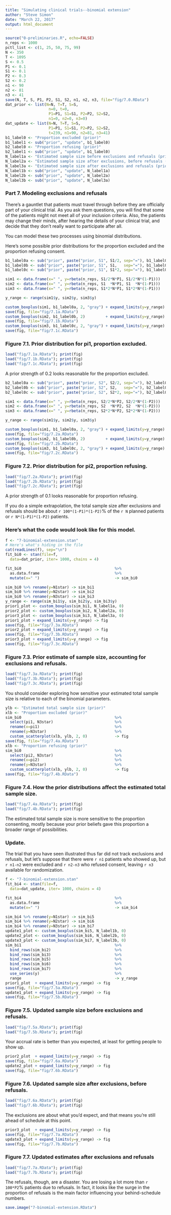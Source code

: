 ```yaml
---
title: "Simulating clinical trials--binomial extension"
author: "Steve Simon"
date: "March 22, 2017"
output: html_document
---
```


```r
source("0-preliminaries.R", echo=FALSE)
n_reps <- 1000
pctl_list <- c(1, 25, 50, 75, 99)
N <- 350
T <- 1095
S <- 0.5
P1 <- 0.1
S1 <- 0.1
P2 <- 0.3
S2 <- 0.2
n1 <- 90
n2 <- 81
n3 <- 41
save(N, T, S, P1, P2, S1, S2, n1, n2, n3, file="fig/7.0.RData")
dat_prior <- list(N=N, T=T, S=S, 
                   n=0, t=0, 
                   P1=P1, S1=S1, P2=P2, S2=S2,
                   n1=0, n2=0, n3=0)
dat_update <- list(N=N, T=T, S=S, 
                   P1=P1, S1=S1, P2=P2, S2=S2,
                   t=239, n1=90, n2=81, n3=41)
b1_label0 <- "Proportion excluded (prior)"
b1_label1 <- sub("prior", "update", b1_label0)
b2_label0 <- "Proportion refusing (prior)"
b2_label1 <- sub("prior", "update", b1_label0)
N_label1a <- "Estimated sample size before exclusions and refusals (prior)"
N_label2a <- "Estimated sample size after exclusions, before refusals (prior)"
N_label3a <- "Estimated sample size after exclusions and refusals (prior)"
N_label1b <- sub("prior", "update", N_label1a)
N_label2b <- sub("prior", "update", N_label2a)
N_label3b <- sub("prior", "update", N_label3a)
```

### Part 7. Modeling exclusions and refusals

There's a gauntlet that patients must travel through before they are officially part of your clinical trial. As you ask them questions, you will find that some of the patients might not meet all of your inclusion criteria. Also, the patients may change their minds, after hearing the details of your clinical trial, and decide that they don't really want to participate after all.

You can model these two processes using binomial distributions.

Here's some possible prior distributions for the proportion excluded and the proportion refusing consent.

```r
b1_label0a <- sub("prior", paste("prior, S1", S1/2, sep="="), b1_label0)
b1_label0b <- sub("prior", paste("prior, S1", S1,   sep="="), b1_label0)
b1_label0c <- sub("prior", paste("prior, S1", S1*2, sep="="), b1_label0)

sim1 <- data.frame(x=" ", y=rbeta(n_reps, S1/2*N*P1, S1/2*N*(1-P1)))
sim2 <- data.frame(x=" ", y=rbeta(n_reps, S1  *N*P1, S1  *N*(1-P1)))
sim3 <- data.frame(x=" ", y=rbeta(n_reps, S1*2*N*P1, S1*2*N*(1-P1)))

y_range <- range(sim1$y, sim2$y, sim3$y)

custom_boxplus(sim1, b1_label0a, 2, "gray") + expand_limits(y=y_range) -> fig
save(fig, file="fig/7.1a.RData")
custom_boxplus(sim2, b1_label0b, 2)         + expand_limits(y=y_range) -> fig
save(fig, file="fig/7.1b.RData")
custom_boxplus(sim3, b1_label0c, 2, "gray") + expand_limits(y=y_range) -> fig
save(fig, file="fig/7.1c.RData")
```

### Figure 7.1. Prior distribution for pi1, proportion excluded.

```r
load("fig/7.1a.RData"); print(fig)
load("fig/7.1b.RData"); print(fig)
load("fig/7.1c.RData"); print(fig)
```

A prior strength of 0.2 looks reasonable for the proportion excluded.

```r
b2_label0a <- sub("prior", paste("prior, S2", S2/2, sep="="), b2_label0)
b2_label0b <- sub("prior", paste("prior, S2", S2,   sep="="), b2_label0)
b2_label0c <- sub("prior", paste("prior, S2", S2*2, sep="="), b2_label0)

sim1 <- data.frame(x=" ", y=rbeta(n_reps, S2/2*N*P2, S2/2*N*(1-P2)))
sim2 <- data.frame(x=" ", y=rbeta(n_reps, S2  *N*P2, S2  *N*(1-P2)))
sim3 <- data.frame(x=" ", y=rbeta(n_reps, S2*2*N*P2, S2*2*N*(1-P2)))

y_range <- range(sim1$y, sim2$y, sim3$y)

custom_boxplus(sim1, b1_label0a, 2, "gray") + expand_limits(y=y_range) -> fig
save(fig, file="fig/7.2a.RData")
custom_boxplus(sim2, b1_label0b, 2)         + expand_limits(y=y_range) -> fig
save(fig, file="fig/7.2b.RData")
custom_boxplus(sim3, b1_label0c, 2, "gray") + expand_limits(y=y_range) -> fig
save(fig, file="fig/7.2c.RData")
```

### Figure 7.2. Prior distribution for pi2, proportion refusing.

```r
load("fig/7.2a.RData"); print(fig)
load("fig/7.2b.RData"); print(fig)
load("fig/7.2c.RData"); print(fig)
```

A prior strength of 0.1 looks reasonable for proportion refusing.

If you do a simple extrapolation, the total sample size after exclusions and refusals should be about `r 100*(1-P1)*(1-P2)`% of the `r N` planned patients or `r N*(1-P1)*(1-P2)` patients.

### Here's what the code would look like for this model.

```r
f <- "7-binomial-extension.stan"
# Here's what's hiding in the file 
cat(readLines(f), sep="\n")
fit_bi0 <- stan(file=f,
  data=dat_prior, iter= 1000, chains = 4)
```

```r
fit_bi0                                         %>%
  as.data.frame                                 %>%
  mutate(x=" ")                                 -> sim_bi0

sim_bi0 %>% rename(y=N1star) -> sim_bi1
sim_bi0 %>% rename(y=N2star) -> sim_bi2
sim_bi0 %>% rename(y=N3star) -> sim_bi3
y_range <- range(sim_bi1$y, sim_bi2$y, sim_bi3$y)
prior1_plot <- custom_boxplus(sim_bi1, N_label1a, 0)
prior2_plot <- custom_boxplus(sim_bi2, N_label2a, 0)
prior3_plot <- custom_boxplus(sim_bi3, N_label3a, 0)
prior1_plot + expand_limits(y=y_range) -> fig
save(fig, file="fig/7.3a.RData")
prior2_plot + expand_limits(y=y_range) -> fig
save(fig, file="fig/7.3b.RData")
prior3_plot + expand_limits(y=y_range) -> fig
save(fig, file="fig/7.3c.RData")
```

### Figure 7.3. Prior estimate of sample size, accounting for exclusions and refusals.

```r
load("fig/7.3a.RData"); print(fig)
load("fig/7.3b.RData"); print(fig)
load("fig/7.3c.RData"); print(fig)
```

You should consider exploring how sensitive your estimated total sample size is relative to each of the binomial parameters.

```r
ylb <- "Estimated total sample size (prior)"
xlb <- "Proportion excluded (prior)"
sim_bi0                                         %>%
  select(pi1, N3star)                           %>%
  rename(x=pi1)                                 %>%
  rename(y=N3star)                              %>%
  custom_scatterplot(xlb, ylb, 2, 0)            -> fig
save(fig, file="fig/7.4a.RData")
xlb <- "Proportion refusing (prior)"
sim_bi0                                         %>%
  select(pi2, N3star)                           %>%
  rename(x=pi2)                                 %>%
  rename(y=N3star)                              %>%
  custom_scatterplot(xlb, ylb, 2, 0)            -> fig
save(fig, file="fig/7.4b.RData")
```

### Figure 7.4. How the prior distributions affect the estimated total sample size.

```r
load("fig/7.4a.RData"); print(fig)
load("fig/7.4b.RData"); print(fig)
```

The estimated total sample size is more sensitive to the proportion consenting, mostly because your prior beliefs gave this proportion a broader range of possibilities.

### Update. 

The trial that you have seen illustrated thus far did not track exclusions and refusals, but let's suppose that there were `r n1` patients who showed up, but `r n1-n2` were excluded and `r n2-n3` who refused consent, leaving `r n3` available for randomization.

```r
f <- "7-binomial-extension.stan"
fit_bi4 <- stan(file=f,
  data=dat_update, iter= 1000, chains = 4)

fit_bi4                                         %>%
  as.data.frame                                 %>%
  mutate(x=" ")                                 -> sim_bi4

sim_bi4 %>% rename(y=N1star) -> sim_bi5
sim_bi4 %>% rename(y=N2star) -> sim_bi6
sim_bi4 %>% rename(y=N3star) -> sim_bi7
update1_plot <- custom_boxplus(sim_bi5, N_label1b, 0)
update2_plot <- custom_boxplus(sim_bi6, N_label2b, 0)
update3_plot <- custom_boxplus(sim_bi7, N_label3b, 0)
sim_bi1                                         %>%
  bind_rows(sim_bi2)                            %>%
  bind_rows(sim_bi3)                            %>%
  bind_rows(sim_bi5)                            %>%
  bind_rows(sim_bi6)                            %>%
  bind_rows(sim_bi7)                            %>%
  use_series(y)                                 %>%
  range                                         -> y_range
prior1_plot  + expand_limits(y=y_range) -> fig
save(fig, file="fig/7.5a.RData")
update1_plot + expand_limits(y=y_range) -> fig
save(fig, file="fig/7.5b.RData")
```

### Figure 7.5. Updated sample size before exclusions and refusals.

```r
load("fig/7.5a.RData"); print(fig)
load("fig/7.5b.RData"); print(fig)
```

Your accrual rate is better than you expected, at least for getting people to show up.

```r
prior2_plot  + expand_limits(y=y_range) -> fig
save(fig, file="fig/7.6a.RData")
update2_plot + expand_limits(y=y_range) -> fig
save(fig, file="fig/7.6b.RData")
```

### Figure 7.6. Updated sample size after exclusions, before refusals.

```r
load("fig/7.6a.RData"); print(fig)
load("fig/7.6b.RData"); print(fig)
```

The exclusions are about what you'd expect, and that means you're still ahead of schedule at this point.

```r
prior3_plot  + expand_limits(y=y_range) -> fig
save(fig, file="fig/7.7a.RData")
update3_plot + expand_limits(y=y_range) -> fig
save(fig, file="fig/7.7b.RData")
```

### Figure 7.7. Updated estimates after exclusions and refusals

```r
load("fig/7.7a.RData"); print(fig)
load("fig/7.7b.RData"); print(fig)
```

The refusals, though, are a disaster. You are losing a lot more than `r 100*P2`% patients due to refusals. In fact, it looks like the surge in the proportion of refusals is the main factor influencing your behind-schedule numbers.

```r
save.image("7-binomial-extension.RData")
```
